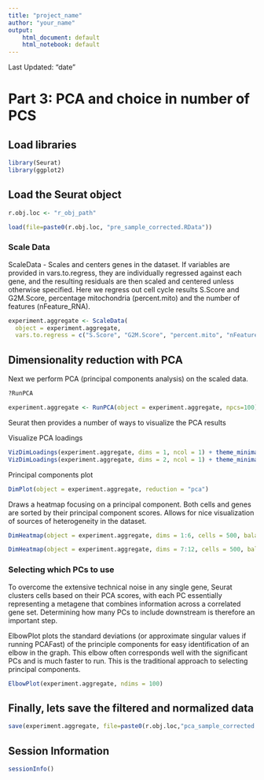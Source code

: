 ```yaml
---
title: "project_name"
author: "your_name"
output:
    html_document: default
    html_notebook: default
---
```


Last Updated: "date"

# Part 3: PCA and choice in number of PCS

## Load libraries
```r
library(Seurat)
library(ggplot2)
```

## Load the Seurat object
```r
r.obj.loc <- "r_obj_path"
```

```r
load(file=paste0(r.obj.loc, "pre_sample_corrected.RData"))
```

<!-- Uncomment for testing -->
<!-- ```{r load_rdata_test, warning=FALSE,error=FALSE,message=FALSE, eval = FALSE, echo = FALSE} -->
<!-- r.obj.loc <- "/Volumes/My_Passport_for_Mac/tenX_projects/Bonini07/rds/" -->
<!-- # r.obj.loc <- "/Users/brianwray/Desktop/Projects/Bonini07/rds" -->
<!-- load(file=paste0(r.obj.loc, "pca_sample_corrected.RData")) -->
<!-- # load(file=paste0(r.obj.loc, "pre_sample_corrected.RData")) -->
<!-- ``` -->


### Scale Data

ScaleData - Scales and centers genes in the dataset. If variables are provided in vars.to.regress, they are individually regressed against each gene, and the resulting residuals are then scaled and centered unless otherwise specified. Here we regress out cell cycle results S.Score and G2M.Score, percentage mitochondria (percent.mito) and the number of features (nFeature_RNA).

```r
experiment.aggregate <- ScaleData(
  object = experiment.aggregate,
  vars.to.regress = c("S.Score", "G2M.Score", "percent.mito", "nFeature_RNA"))
```

## Dimensionality reduction with PCA

Next we perform PCA (principal components analysis) on the scaled data.  

```r
?RunPCA
```

```r
experiment.aggregate <- RunPCA(object = experiment.aggregate, npcs=100)
```

Seurat then provides a number of ways to visualize the PCA results

Visualize PCA loadings
```r
VizDimLoadings(experiment.aggregate, dims = 1, ncol = 1) + theme_minimal(base_size = 8)
VizDimLoadings(experiment.aggregate, dims = 2, ncol = 1) + theme_minimal(base_size = 8)
```

Principal components plot
```r
DimPlot(object = experiment.aggregate, reduction = "pca")
```

Draws a heatmap focusing on a principal component. Both cells and genes are sorted by their principal component scores. Allows for nice visualization of sources of heterogeneity in the dataset.

```r
DimHeatmap(object = experiment.aggregate, dims = 1:6, cells = 500, balanced = TRUE)

DimHeatmap(object = experiment.aggregate, dims = 7:12, cells = 500, balanced = TRUE)
```

### Selecting which PCs to use
To overcome the extensive technical noise in any single gene, Seurat clusters cells based on their PCA scores, with each PC essentially representing a metagene that combines information across a correlated gene set. Determining how many PCs to include downstream is therefore an important step.

ElbowPlot plots the standard deviations (or approximate singular values if running PCAFast) of the principle components for easy identification of an elbow in the graph. This elbow often corresponds well with the significant PCs and is much faster to run.  This is the traditional approach to selecting principal components.

```r
ElbowPlot(experiment.aggregate, ndims = 100)
```

## Finally, lets save the filtered and normalized data
```r
save(experiment.aggregate, file=paste0(r.obj.loc,"pca_sample_corrected.RData"))
```

## Session Information
```r
sessionInfo()
```
